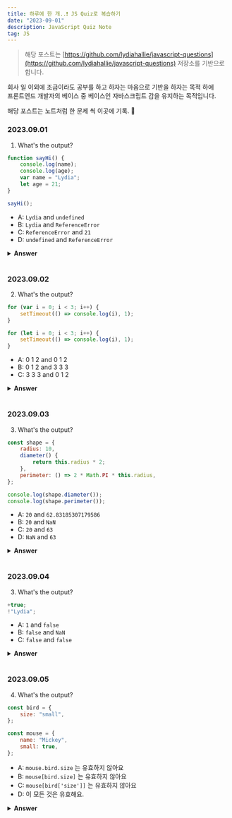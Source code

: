 ```yaml
---
title: 하루에 한 개..❗️ JS Quiz로 복습하기
date: "2023-09-01"
description: JavaScript Quiz Note
tag: JS
---
```


> 해당 포스트는 [https://github.com/lydiahallie/javascript-questions](https://github.com/lydiahallie/javascript-questions) 저장소를 기반으로 합니다.

회사 일 이외에 조금이라도 공부를 하고 하자는 마음으로 기반을 하자는 목적 하에 <br/> 프론트엔드 개발자의 베이스 중 베이스인 자바스크립트 감을 유지하는 목적입니다.

해당 포스트는 노트처럼 한 문제 씩 이곳에 기록. 📝

### 2023.09.01

1. What's the output?

```js
function sayHi() {
    console.log(name);
    console.log(age);
    var name = "Lydia";
    let age = 21;
}

sayHi();
```

-   A: `Lydia` and `undefined`
-   B: `Lydia` and `ReferenceError`
-   C: `ReferenceError` and `21`
-   D: `undefined` and `ReferenceError`

<details>
<summary><b>Answer</b></summary>

### Answer: D

함수 안에서, 우선 `var` 키워드를 사용해 `name` 변수를 선언 합니다. 이것은 변수를 정의한 줄에 실제로 도달할 때까지, 기본값 `undefined`으로 호이스팅 되는 것(생성단계에 메모리 공간이 설정)을 의미 합니다. `name` 변수를 출력하려는 줄에서 아직 변수를 정의하지 않았기 때문에, `undefined` 값을 유지
`var`와는 다르게 `let` 키워드(그리고 `const`)를 가진 변수는 호이스팅 되지만, 초기화 되지 않습니다. 변수를 선언(초기화)하는 줄 전에는 접근 ❌ 이건 "일시적 사각지대"라고 합니다. 변수가 선언되기 전 변수에 접근하려고 하면, JavaScript는 `ReferenceError`를 표현합니다.

</details>

<br />

### 2023.09.02

2. What's the output?

```js
for (var i = 0; i < 3; i++) {
    setTimeout(() => console.log(i), 1);
}

for (let i = 0; i < 3; i++) {
    setTimeout(() => console.log(i), 1);
}
```

-   A: 0 1 2 and 0 1 2
-   B: 0 1 2 and 3 3 3
-   C: 3 3 3 and 0 1 2

<details>
<summary><b>Answer</b></summary>

### Answer: C

JavaScript의 이벤트 큐 때문에, setTimeout의 콜백 함수는 루프가 실행된 후에 호출 됩니다. 첫 번째의 루프의 변수 i는 var 키워드를 사용해 선언되어 전역 값이 됩니다. 루프 동안, 단항 연산자 ++를 사용해 매번 i의 값을 1씩 증가. setTimeout콜백 함수가 호출되기까지, 첫 번째 예시에서의 i는 3.
두 번째 루프에서, 변수 i는 let 키워드를 사용해 선언. let(그리고 const) 키워드로 선언된 변수는 블록스코프. 각각을 반복하는 동안, i는 새로운 값을 갖게 되고, 각각의 값은 루프 스코프 안에 있습니다.

</details>

<br />

### 2023.09.03

3. What's the output?

```js
const shape = {
    radius: 10,
    diameter() {
        return this.radius * 2;
    },
    perimeter: () => 2 * Math.PI * this.radius,
};

console.log(shape.diameter());
console.log(shape.perimeter());
```

-   A: `20` and `62.83185307179586`
-   B: `20` and `NaN`
-   C: `20` and `63`
-   D: `NaN` and `63`

<details>
<summary><b>Answer</b></summary>

### Answer: B

처음에 생각한 답은 A 입니다(하지만 오답,,)

`diameter`의 값은 일반 함수지만, `perimeter`의 값은 화살표 함수라는 점을 유의 합시다.

**화살표 함수**에서 `this` 키워드는 일반 함수와는 다르게 **현재 주변 스코프를 참조** 합니다! 이것은 `perimeter`를 부를 때 shape 객체가 아닌 그것을 둘러싼 스코프를 참조 합니다.

그 객체에는 `radius`라는 값은 없기 때문에 `undefined`를 반환 합니다.

</details>

<br />

### 2023.09.04

3. What's the output?

```js
+true;
!"Lydia";
```

-   A: `1` and `false`
-   B: `false` and `NaN`
-   C: `false` and `false`

<details>
<summary><b>Answer</b></summary>

### Answer: A

단항 더하기는 피연산자를 숫자로 변환 합니다. `true`는 `1`이고, `false`는 `0`이.
문자열 `'Lydia'`는 참 같은 값 입니다. 느낌표(!)는 논리적 NOT 연산자로 사용됩니다. 주요 목적은 Boolean 값을 부정하는 것입니다.
따라서 true의 부정은 false 값 이므로 2번째는 false가 됩니다.

</details>

<br />

### 2023.09.05

4. What's the output?

```js
const bird = {
    size: "small",
};

const mouse = {
    name: "Mickey",
    small: true,
};
```

-   A: `mouse.bird.size` 는 유효하지 않아요
-   B: `mouse[bird.size]` 는 유효하지 않아요
-   C: `mouse[bird['size']]` 는 유효하지 않아요
-   D: 이 모든 것은 유효해요.

<details>
<summary><b>Answer</b></summary>

### Answer: A

(와.. 전혀 몰랐다)

JavaScript에서 모든 객체의 키는 문자열이에요(심볼이 아닌 한). 객체의 키를 문자열 _형_ 으로 입력하지 않더라도, 항상 내부적으로 문자열로 변환돼요.

JavaScript는 문장을 해석(또는 분)해요. 대괄호 표기를 사용하면 첫 번째 열린 대괄호 `[`를 보고 닫힌 대괄호 `]`를 찾을 때까지 진행해요. 다 찾은 후에만 문장을 평가할 거예요.

`mouse[bird.size]`: 먼저 `'small'`인 `bird.size`를 평가해요. `mouse['small']` 은 `true`를 반환해요.

그러나 이것은 점 표기법에서 발생하지 않아요. `mouse`가 `bird`라고 불리는 키를 가지고 있지 않기 때문에, `mouse.bird`는 `undefined`임을 의미해요. 그다음에, 점 표기법을 사용해 `size`를 물어봐요: `mouse.bird.size`. `mouse.bird`는 `undefined`이기 때문에, 사실 우리가 물어보는 건 `undefined.size`에요. 이건 유효하지 않아요, 그리고 `Cannot read property 'size' of undefined`와 비슷한 오류를 던질 거예요.

</details>

